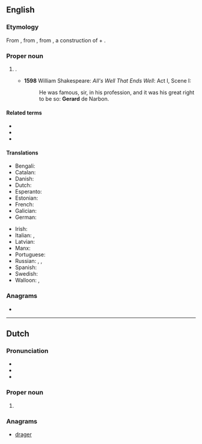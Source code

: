 {{also|Gérard}}
==English==

===Etymology===
From {{bor|en|fro|Gerart}}, from {{der|en|frk|*Gērahard}}, from {{der|en|gem-pro|*Gaizaharduz}}, a construction of {{m|gem-pro|*gaizaz|t=spear, pike, javelin}} + {{m|gem-pro|*harduz|t=hard, brave}}.

===Proper noun===
{{en-proper noun}}

# {{given name|male|from=Germanic languages}}.
#* '''1598''' William Shakespeare: ''All's Well That Ends Well'': Act I, Scene I:
#*: He was famous, sir, in his profession, and it was his great right to be so: '''Gerard''' de Narbon.

====Related terms====
* {{l|en|Garrett}}
* {{l|en|Gerry}}
* {{l|en|Jerry}}

====Translations====
{{trans-top|male given name}}
* Bengali: {{t|bn|জেরার্ড}}
* Catalan: {{t+|ca|Gerard|m}}
* Danish: {{t|da|Gerhard}}
* Dutch: {{t+|nl|Gerard|m}}
* Esperanto: {{t|eo|Gerardo}}
* Estonian: {{t|et|Kert}}
* French: {{t+|fr|Gérard}}
* Galician: {{t|gl|Xerardo|m}}
* German: {{t+|de|Gerhard}}
{{trans-mid}}
* Irish: {{t|ga|Gearóid|m}}
* Italian: {{t+|it|Gerardo|m}}, {{t|it|Gherardo|m}}
* Latvian: {{t|lv|Ģirts|m}}
* Manx: {{t|gv|Gerrard|m}}
* Portuguese: {{t|pt|Gerardo|m}}
* Russian: {{t|ru|Жера́р|m}}, {{t|ru|Ге́рхард|m}}, {{t|ru|Дже́ра́рд|m}}
* Spanish: {{t+|es|Gerardo|m}}
* Swedish: {{t+|sv|Gerhard}}
* Walloon: {{t+|wa|Djuråd}}, {{t+|wa|Djeråd}}
{{trans-bottom}}

===Anagrams===
* {{anagrams|en|Drager|Grader|grader|red rag|redrag|regard}}

----

==Dutch==

===Pronunciation===
* {{audio|Nl-Gerard.ogg|Audio|lang=nl}}
* {{IPA|/ɣɪˈrɑrt/|lang=nl}}
* {{rhymes|ɑrt|lang=nl}}

===Proper noun===
{{nl-proper noun}}

# {{given name|male|lang=nl}}

===Anagrams===
* [[drager#Dutch|drager]]